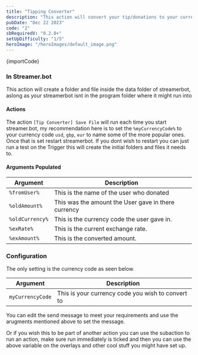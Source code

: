 ```yaml
---
title: "Tipping Converter"
description: "This action will convert your tip/donations to your currency, this will be a best guess approximation"
pubDate: "Dec 22 2023"
code: "2"
sbRequiredV: "0.2.0+"
setUpDifficulty: "1/5"
heroImage: "/heroImages/default_image.png"
---
```



<CopyButton>{importCode}</CopyButton>

### In Streamer.bot

This action will create a folder and file inside the data folder of streamerbot, aslong as your streamerbot isnt in the program folder where it might run into 
 
#### Actions 

The action `[Tip Converter] Save File` will run each time you start streamer.bot, my recommendation here is to set the `%myCurrencyCode%` to your currency code `usd`, `gbp`, `eur` to name some of the more popular ones. Once that is set restart streamerbot. If you dont wish to restart you can just run a test on the Trigger this will create the initial folders and files it needs to.

#### Arguments Populated

|Argument | Description|
|---|---|
|`%fromUser%`|This is the name of the user who donated|
|`%oldAmount%`|This was the amount the User gave in there currency|
|`%oldCurrency%`|This is the currency code the user gave in.|
|`%exRate%`|This is the current exchange rate.|
|`%exAmount%`|This is the converted amount.|


### Configuration

The only setting is the currency code as seen below. 

|Argument|Description|
|---|---|
|`myCurrencyCode`|This is your currency code you wish to convert to|

You can edit the send message to meet your requirements and use the arugments mentioned above to set the message.

Or if you wish this to be part of another action you can use the subaction to run an action, make sure run immediately is ticked and then you can use the above variable on the overlays and other cool stuff you might have set up.